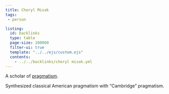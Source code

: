 ```yaml
---
title: Cheryl Misak
tags:
 - person

listing:
  id: backlinks
  type: table
  page-size: 100000
  filter-ui: true
  template: "../../ejs/custom.ejs"
  contents:
    - ../../backlinks/cheryl misak.yml
---
```


A scholar of [pragmatism](/docs/phil/Pragmatism.html).

Synthesized classical American pragmatism with "Cambridge" pragmatism.
